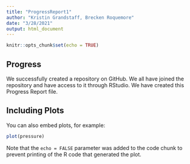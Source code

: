 ```yaml
---
title: "ProgressReport1"
author: "Kristin Grandstaff, Brecken Roquemore"
date: "3/28/2021"
output: html_document
---
```


```r
knitr::opts_chunk$set(echo = TRUE)
```

## Progress

We successfully created a repository on GitHub. We all have joined the repository and have access to it through RStudio. We have created this Progress Report file.

## Including Plots 

You can also embed plots, for example:

```r
plot(pressure)
```

Note that the `echo = FALSE` parameter was added to the code chunk to prevent printing of the R code that generated the plot.
